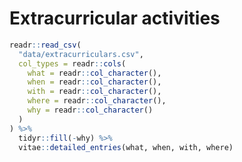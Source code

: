 # Extracurricular activities

```r
readr::read_csv(
  "data/extracurriculars.csv", 
  col_types = readr::cols(
    what = readr::col_character(),
    when = readr::col_character(),
    with = readr::col_character(),
    where = readr::col_character(),
    why = readr::col_character()
  )
) %>% 
  tidyr::fill(-why) %>%
  vitae::detailed_entries(what, when, with, where)
```

